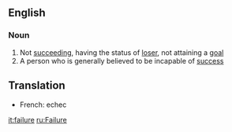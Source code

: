 ==English==
===Noun===
#Not [[succeeding]], having the status of [[loser]], not attaining a [[goal]]
#A person who is generally believed to be incapable of [[success]]
==Translation==
*French: echec

[[it:failure]]
[[ru:Failure]]